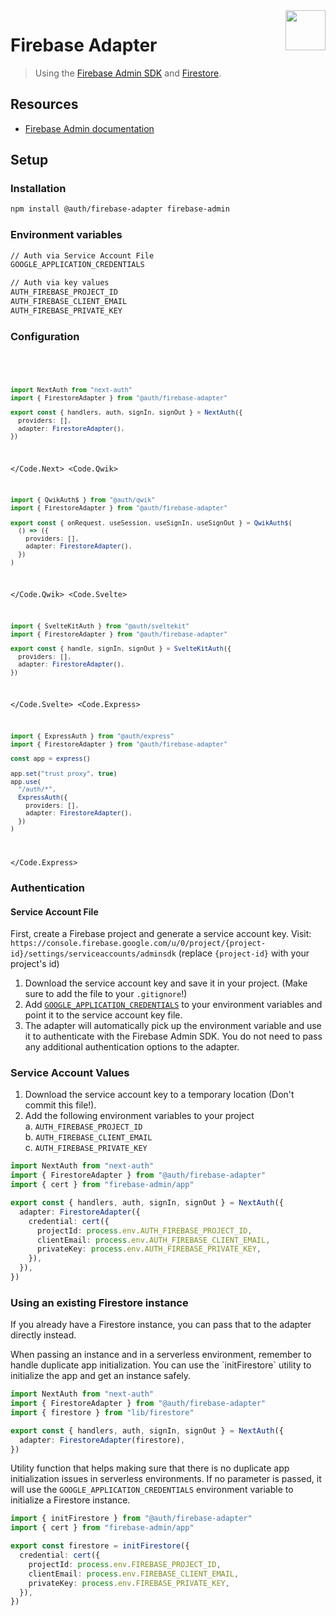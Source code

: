 
<img align="right" src="/img/adapters/firebase.svg" height="64" width="64" />

# Firebase Adapter

> Using the [Firebase Admin SDK](https://firebase.google.com/docs/admin/setup) and [Firestore](https://firebase.google.com/docs/firestore).

## Resources

- [Firebase Admin documentation](https://firebase.google.com/docs/admin/setup)

## Setup

### Installation

```bash npm2yarn
npm install @auth/firebase-adapter firebase-admin
```

### Environment variables

```sh
// Auth via Service Account File
GOOGLE_APPLICATION_CREDENTIALS

// Auth via key values
AUTH_FIREBASE_PROJECT_ID
AUTH_FIREBASE_CLIENT_EMAIL
AUTH_FIREBASE_PRIVATE_KEY
```

### Configuration

<Code>
<Code.Next>

```ts filename="auth.ts"
import NextAuth from "next-auth"
import { FirestoreAdapter } from "@auth/firebase-adapter"

export const { handlers, auth, signIn, signOut } = NextAuth({
  providers: [],
  adapter: FirestoreAdapter(),
})
```

</Code.Next>
<Code.Qwik>

```ts filename="/src/routes/plugin@auth.ts"
import { QwikAuth$ } from "@auth/qwik"
import { FirestoreAdapter } from "@auth/firebase-adapter"

export const { onRequest, useSession, useSignIn, useSignOut } = QwikAuth$(
  () => ({
    providers: [],
    adapter: FirestoreAdapter(),
  })
)
```

</Code.Qwik>
<Code.Svelte>

```ts filename="src/auth.ts"
import { SvelteKitAuth } from "@auth/sveltekit"
import { FirestoreAdapter } from "@auth/firebase-adapter"

export const { handle, signIn, signOut } = SvelteKitAuth({
  providers: [],
  adapter: FirestoreAdapter(),
})
```

</Code.Svelte>
<Code.Express>

```ts filename="./src/routes/auth.route.ts"
import { ExpressAuth } from "@auth/express"
import { FirestoreAdapter } from "@auth/firebase-adapter"

const app = express()

app.set("trust proxy", true)
app.use(
  "/auth/*",
  ExpressAuth({
    providers: [],
    adapter: FirestoreAdapter(),
  })
)
```

</Code.Express>
</Code>

### Authentication

#### Service Account File

First, create a Firebase project and generate a service account key. Visit: `https://console.firebase.google.com/u/0/project/{project-id}/settings/serviceaccounts/adminsdk` (replace `{project-id}` with your project's id)

1. Download the service account key and save it in your project. (Make sure to add the file to your `.gitignore`!)
2. Add [`GOOGLE_APPLICATION_CREDENTIALS`](https://cloud.google.com/docs/authentication/application-default-credentials#GAC) to your environment variables and point it to the service account key file.
3. The adapter will automatically pick up the environment variable and use it to authenticate with the Firebase Admin SDK. You do not need to pass any additional authentication options to the adapter.

### Service Account Values

1. Download the service account key to a temporary location (Don't commit this file!).
2. Add the following environment variables to your project  
   a. `AUTH_FIREBASE_PROJECT_ID`  
   b. `AUTH_FIREBASE_CLIENT_EMAIL`  
   c. `AUTH_FIREBASE_PRIVATE_KEY`

```ts filename="./auth.ts"
import NextAuth from "next-auth"
import { FirestoreAdapter } from "@auth/firebase-adapter"
import { cert } from "firebase-admin/app"

export const { handlers, auth, signIn, signOut } = NextAuth({
  adapter: FirestoreAdapter({
    credential: cert({
      projectId: process.env.AUTH_FIREBASE_PROJECT_ID,
      clientEmail: process.env.AUTH_FIREBASE_CLIENT_EMAIL,
      privateKey: process.env.AUTH_FIREBASE_PRIVATE_KEY,
    }),
  }),
})
```

### Using an existing Firestore instance

If you already have a Firestore instance, you can pass that to the adapter directly instead.

<Callout>
  When passing an instance and in a serverless environment, remember to handle
  duplicate app initialization.
</Callout>

<Callout type="info">
  You can use the `initFirestore` utility to initialize the app and get an
  instance safely.
</Callout>

```ts filename="./auth.ts"
import NextAuth from "next-auth"
import { FirestoreAdapter } from "@auth/firebase-adapter"
import { firestore } from "lib/firestore"

export const { handlers, auth, signIn, signOut } = NextAuth({
  adapter: FirestoreAdapter(firestore),
})
```

Utility function that helps making sure that there is no duplicate app initialization issues in serverless environments.
If no parameter is passed, it will use the `GOOGLE_APPLICATION_CREDENTIALS` environment variable to initialize a Firestore instance.

```ts filename="lib/firestore.ts"
import { initFirestore } from "@auth/firebase-adapter"
import { cert } from "firebase-admin/app"

export const firestore = initFirestore({
  credential: cert({
    projectId: process.env.FIREBASE_PROJECT_ID,
    clientEmail: process.env.FIREBASE_CLIENT_EMAIL,
    privateKey: process.env.FIREBASE_PRIVATE_KEY,
  }),
})
```
